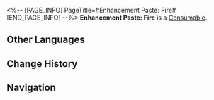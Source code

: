 <%-- [PAGE_INFO]
PageTitle=#Enhancement Paste: Fire#
[END_PAGE_INFO] --%>
{{Item Infobox
|id          = 402011
|image       = Item Enhancement Paste- Fire.png
|type        = Consumable
|invCategory = Consumables
|rarity      = 3
|effect      = Upon use, increases Fire DMG of all allies by 24% for the next battle.
|description = A cream made from a mixture of Path materials and other things.<br />Apply it to the right weapon to boost combat effectiveness.
|source1     = [[Omni-Synthesizer]]
}}
{{Description|''"Half the effort, double the result."''}}
'''Enhancement Paste: Fire''' is a [[Consumable]].

==Other Languages==
{{Other Languages
|en   = Enhancement Paste: Fire
|zhs  = 强化膏：火
|zht  = 強化膏：火
|ja   = 強化軟膏：炎
|ko   = 강화 연고: 화염
|es   = Crema potenciadora: Fuego
|fr   = Pâte de renforcement du feu
|ru   = Паста огненного усиления
|th   = Enhancement Paste: Fire
|vi   = Kem Cường Hóa: Hỏa
|de   = Verbesserungspaste: Feuer
|id   = Enhancement Paste: Fire
|pt   = Pasta de Aprimoramento: Fogo
}}

==Change History==
{{Change History|2.0}}

==Navigation==
{{Consumable Navbox}}